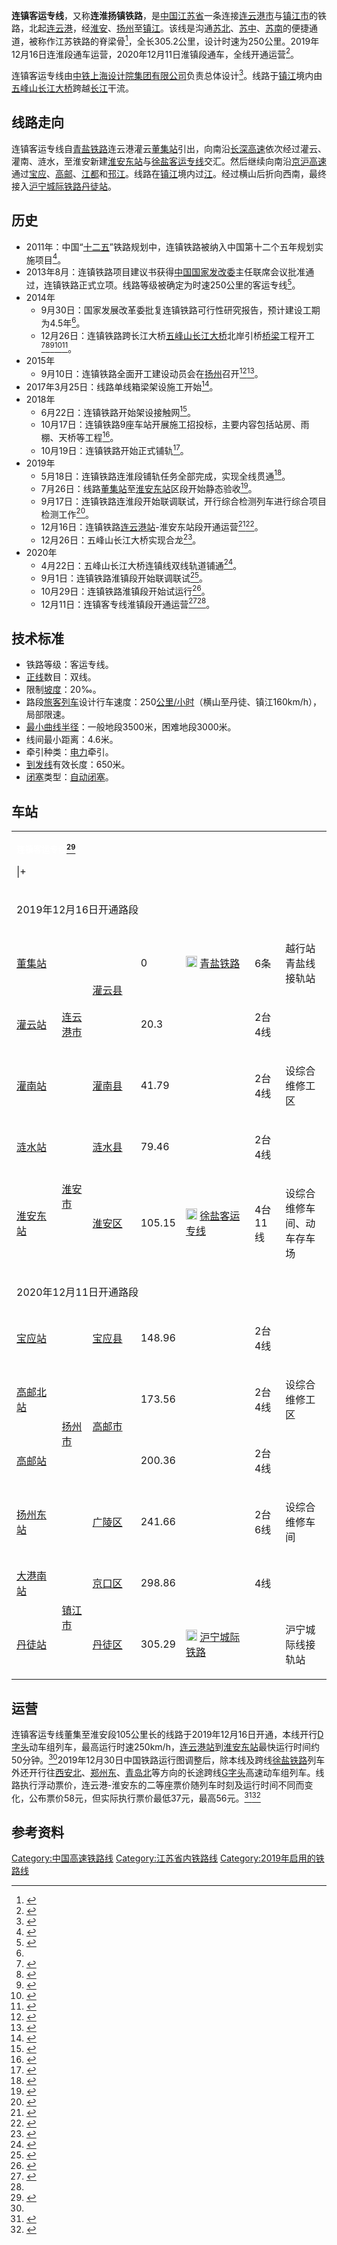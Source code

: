 {{Infobox rail system-route
| rail_name = 连镇客运专线
| other_name = 连淮扬镇铁路、连镇铁路
| name_bgcolor =
| box_width = 350px
| min-width =
| banner_color =
| sec_banner_color =
| third_banner_color =
| logo_filename =
| logo_width =
| logo_note =
| image = 建设完成的连镇铁路-高邮段(图右为京沪高速).jpg
| imagesize = 280px
| caption = 连镇铁路高邮段
| japanese_name =
| hiragana_name =
| romanji_name =
| korean_name =
<!--以下内容将显示在“概览”小栏-->
| code_name =
| locale = {{PRC}}[[江苏省|江苏省]]<br>[[连云港市|连云港市]]与[[镇江市|镇江市]]之间
| service_type = [[客运|客运]]
| network = 中华人民共和国[[中国高速铁路|国家快速铁路网]]
| status = 
| stations = 11
| start = [[董集站|董集站]]、[[丹徒站|丹徒站]]
| lines = 2（[[复线铁路|复线铁路]]）
| main_route = 连镇铁路
| secondary_route =
| branch_route = 淮扬联络线、淮泰联络线、镇江联络线
| standard = [[客运专线|客运专线]]
| character = 双线[[电气化铁路|电气化铁路]]
| other_systems =
| main_stations = [[淮安东站|淮安东站]]、[[扬州东站|扬州东站]]
| constructor = 
<!--以下内容将显示在“技术数据”小栏-->
| system_length = 305.2千米
| length_in_operation =
| total_length =
| tracklength = 
| track = 双轨
| average_station_distance = 30.5千米
| max_speed = 250km/h（横山至丹徒、镇江160km/h）<ref name = "国家发展改革委关于新建连云港至镇江铁路可行性研究报告的批复 发改基础[2014]2227号">{{cite web | author = 中华人民共和国国家发展改革委 | title = 国家发展改革委关于新建连云港至镇江铁路可行性研究报告的批复 发改基础[2014]2227号 | publisher = 中华人民共和国国家发展改革委 | date = 2014-09-30 | language = zh | accessdate = 2014-11-05 | url = http://www.sdpc.gov.cn/zcfb/zcfbtz/201411/t20141105_647423.html | archive-url = https://web.archive.org/web/20141105173736/http://www.sdpc.gov.cn/zcfb/zcfbtz/201411/t20141105_647423.html | archive-date = 2014-11-05 | dead-url = yes }}</ref>
| orbital_plane = 有砟轨道
| track_gauge = {{standard gauge}}
| distance_between_mainlines = 4.6米
| min_radius = 一般地段3500米，困难地段3000米
| max_grade = 20‰
| block_signal = [[自动闭塞|自动闭塞]]
| electrified = 25kV（50Hz）[[架空電纜_(鐵路)|接触网]]供电
| control =
| depot =
| rollingstock =
| fleet_size =
<!--以下内容将显示在“营运信息”小栏-->
| begin_operation = 2019年12月16日（连云港-淮安段）<br>2020年12月11日（淮安-镇江段）
| operation_note =
| open_operation = 
| time_first =
| time_last =
| ridership = 预计3500万人/年
| owner =
| operator = [[上海局集团|上海局集团]]
| franchise =
| hq =
| key_person =
| website =
<!--以下内容将显示在“线路图”小栏-->
| system_map =
| mapimage_width =
| route_map_title = 连镇铁路
| route_map = {{连镇铁路RDT}}
| collapsed =
}}

'''连镇客运专线'''，又称'''连淮扬镇铁路'''，是[[中华人民共和国|中国]][[江苏省|江苏省]]一条连接[[连云港市|连云港市]]与[[镇江市|镇江市]]的铁路，北起[[连云港|连云港]]，经[[淮安|淮安]]、[[扬州|扬州]]至[[镇江|镇江]]。该线是沟通[[苏北|苏北]]、[[苏中|苏中]]、[[苏南|苏南]]的便捷通道，被称作江苏铁路的脊梁骨<ref>{{cite web |author1=耿联 黄伟 |title=连淮扬镇铁路全线开通 江苏南北铁路主通道和快速铁路网“脊梁骨”形成 |url=http://www.xhby.net/js/yaowen/202012/t20201211_6909902.shtml |website=新华报业网 |accessdate=2021-11-25 |archive-date=2021-11-25 |archive-url=https://web.archive.org/web/20211125044553/http://www.xhby.net/js/yaowen/202012/t20201211_6909902.shtml |dead-url=no }}</ref>，全长305.2公里，设计时速为250公里。2019年12月16日连淮段通车运营，2020年12月11日淮镇段通车，全线开通运营<ref name=":0">{{Cite web|title=连镇高铁全线开通运营：贯通江苏南北，苏中北部来沪不再绕行|url=https://www.thepaper.cn/newsDetail_forward_10357812|accessdate=|author=|date=2020-12-11|format=|publisher=|language=zh-cn|archiveurl=https://web.archive.org/web/20201211083509/https://www.thepaper.cn/newsDetail_forward_10357812|archivedate=2020-12-11|dead-url=no}}</ref>。

连镇客运专线由[[中铁上海设计院集团有限公司|中铁上海设计院集团有限公司]]负责总体设计<ref name="上海院总体设计的连淮扬镇铁路开工建设">{{cite web| author =中铁上海设计院集团有限公司| title =上海院总体设计的连淮扬镇铁路开工建设| publisher =中国铁建股份有限公司| date =2014-12-31| language =zh| accessdate =2015-09-18| url =http://www.crcc.cn/g282/s2331/t48292.aspx| deadurl =yes| archiveurl =https://web.archive.org/web/20160304103239/http://www.crcc.cn/g282/s2331/t48292.aspx| archivedate =2016-03-04}}</ref>。线路于[[镇江市|镇江]]境内由[[五峰山长江大桥|五峰山长江大桥]]跨越[[长江|长江]]干流。

== 线路走向 ==
连镇客运专线自[[青盐铁路|青盐铁路]]连云港灌云[[董集站|董集站]]引出，向南沿[[长深高速|长深高速]]依次经过灌云、灌南、涟水，至淮安新建[[淮安东站|淮安东站]]与[[徐盐铁路|徐盐客运专线]]交汇。然后继续向南沿[[京沪高速|京沪高速]]通过[[宝应县|宝应]]、[[高邮市|高邮]]、[[江都区|江都]]和[[邗江区|邗江]]。线路在[[镇江市|镇江]]境内过[[长江|江]]。经过横山后折向西南，最终接入[[沪宁城际铁路|沪宁城际铁路]][[丹徒站|丹徒站]]。

== 历史 ==

* 2011年：中国“[[中华人民共和国国民经济和社会发展第十二个五年规划纲要|十二五]]”铁路规划中，连镇铁路被纳入中国第十二个五年规划实施项目<ref>{{Cite news|url=http://jingji.cntv.cn/20110306/105618.shtml|title=扬州两快铁入“十二五”国家铁路网规划|author=闻军 正兵 马进|date=2011-03-06|work=中国江苏网|publisher=|accessdate=2020-02-15|language=中文|format=|archive-date=2020-02-22|archive-url=https://web.archive.org/web/20200222093209/http://jingji.cntv.cn/20110306/105618.shtml|dead-url=no}}</ref>。
*2013年8月：连镇铁路项目建议书获得[[中华人民共和国国家发展和改革委员会|中国国家发改委]]主任联席会议批准通过，连镇铁路正式立项。线路等级被确定为时速250公里的客运专线<ref>{{Cite news|url=http://www.js.chinanews.com/news/2013/0830/65517.html|title=连淮扬镇铁路项目获批 最快将于明年底开工|author=吕妍|date=2013-08-30|work=新华日报|publisher=|accessdate=2020-02-15|language=中文|format=|archive-date=2020-02-22|archive-url=https://web.archive.org/web/20200222093207/http://www.js.chinanews.com/news/2013/0830/65517.html|dead-url=no}}</ref>。
*2014年
** 9月30日：国家发展改革委批复连镇铁路可行性研究报告，预计建设工期为4.5年<ref name="国家发展改革委关于新建连云港至镇江铁路可行性研究报告的批复 发改基础[2014]2227号" />。
** 12月26日：连镇铁路跨长江大桥[[五峰山长江大桥|五峰山长江大桥]]北岸引桥[[桥梁|桥梁]]工程开工<ref name="连镇铁路项目在全线率先开工">{{cite web| author =中国中铁航空港建设集团有限公司| title =连镇铁路项目在全线率先开工| publisher =中国中铁航空港建设集团有限公司| date =2014-12-30| language =zh| accessdate =2015-01-12| url =http://www.caccc.com.cn/news/jtyw/20141230/3034.html| deadurl =yes| archiveurl =https://web.archive.org/web/20150113062827/http://www.caccc.com.cn/news/jtyw/20141230/3034.html| archivedate =2015-01-13}}</ref><ref name="李学勇在考察连淮扬镇铁路工程现场时要求推动我省铁路建设不断迈上新台阶">{{cite web| author =任松筠, 汪滢| title =李学勇在考察连淮扬镇铁路工程现场时要求推动我省铁路建设不断迈上新台阶| publisher =新华日报| date =2014-12-29| language =zh| accessdate =2014-12-29| url =http://xh.xhby.net/newxh/html/2014-12/29/content_1179460.htm| deadurl =yes| archiveurl =https://web.archive.org/web/20141229043327/http://xh.xhby.net/newxh/html/2014-12/29/content_1179460.htm| archivedate =2014-12-29}}</ref><ref name="连淮扬镇铁路扬州开建 江苏省长：意义不寻常">{{cite web | author = 崔佳明 | title = 连淮扬镇铁路扬州开建 江苏省长：意义不寻常 | publisher = 中国新闻网 | date = 2014-12-28 | language = zh | accessdate = 2014-12-28 | url = http://www.chinanews.com/gn/2014/12-28/6917957.shtml | archive-date = 2014-12-28 | archive-url = https://web.archive.org/web/20141228171812/http://www.chinanews.com/gn/2014/12-28/6917957.shtml | dead-url = no }}</ref><ref name="连淮扬镇铁路客专开工">{{cite web| author =陆娅楠| title =连淮扬镇铁路客专开工| publisher =人民日报| date =2014-12-28| language =zh| accessdate =2014-12-28| url =http://paper.people.com.cn/rmrb/html/2014-12/28/nw.D110000renmrb_20141228_6-02.htm| deadurl =yes| archiveurl =https://web.archive.org/web/20141228070854/http://paper.people.com.cn/rmrb/html/2014-12/28/nw.D110000renmrb_20141228_6-02.htm| archivedate =2014-12-28}}</ref><ref name="连淮扬镇铁路客运专线开工建设">{{cite web| author =樊曦| title =连淮扬镇铁路客运专线开工建设| publisher =新华网| date =2014-12-26| language =zh| accessdate =2014-12-27| url =http://news.xinhuanet.com/fortune/2014-12/26/c_1113791596.htm| deadurl =yes| archiveurl =https://web.archive.org/web/20141227183255/http://news.xinhuanet.com/fortune/2014-12/26/c_1113791596.htm| archivedate =2014-12-27}}</ref>。
* 2015年
** 9月10日：连镇铁路全面开工建设动员会在[[扬州|扬州]]召开<ref name="连淮扬镇铁路全面开工建设动员会昨在扬召开 先行开工段首个承台完工">{{cite web|title=连淮扬镇铁路全面开工建设动员会昨在扬召开 先行开工段首个承台完工|url=http://www.yznews.com.cn/yzrb/html/2015-09/11/content_722220.htm|accessdate=2015-09-19|author=扬交宣, 露莎|date=2015-09-11|publisher=扬州日报|language=zh|dead-url=yes|archive-url=https://web.archive.org/web/20150927121052/http://www.yznews.com.cn/yzrb/html/2015-09/11/content_722220.htm|archive-date=2015-09-27}}</ref><ref name="连镇铁路全面开工建设">{{cite web|title=连镇铁路全面开工建设|url=http://www.china-railway.com.cn/xwdt/tlxw/201509/t20150922_50847.html|accessdate=2015-09-26|author=中国铁路总公司|date=2015-09-22|publisher=中国铁路总公司|language=zh|archive-date=2015-09-27|archive-url=https://web.archive.org/web/20150927135135/http://www.china-railway.com.cn/xwdt/tlxw/201509/t20150922_50847.html|dead-url=no}}</ref>。
*2017年3月25日：线路单线箱梁架设施工开始<ref>{{Cite news|url=http://www.crec4.com/content-1933-24336-1.html|title=连镇铁路单线箱梁全线首架|author=邵军体 舒郁仁|date=2017-05-16|work=人民网|publisher=|accessdate=2020-02-21|language=中文|format=|archive-date=2017-10-14|archive-url=https://web.archive.org/web/20171014142658/http://www.crec4.com/content-1933-24336-1.html|dead-url=no}}</ref>。
* 2018年
** 6月22日：连镇铁路开始架设接触网<ref>{{Cite news|url=http://www.peoplerail.com/rail/show-479-383693-1.html|title=江苏省连镇铁路淮扬段架设首条接触网附加导线|author=常魁星 苏恺 雒亚琴|date=2018-06-26|work=人民铁道网|publisher=|accessdate=2020-02-15|language=中文|format=|archive-date=2020-02-22|archive-url=https://web.archive.org/web/20200222101719/http://www.peoplerail.com/rail/show-479-383693-1.html|dead-url=no}}</ref>。
**10月17日：连镇铁路9座车站开展施工招投标，主要内容包括站房、雨棚、天桥等工程<ref>{{Cite web|title=连淮扬镇铁路站房全面开展招标|url=http://jtyst.jiangsu.gov.cn/art/2018/10/23/art_41362_7847873.html|accessdate=|author=|date=2018年10月23日|format=|publisher=淮安市铁路办|language=|archiveurl=https://web.archive.org/web/20200301071427/http://jtyst.jiangsu.gov.cn/art/2018/10/23/art_41362_7847873.html|archivedate=2020年3月1日|dead-url=no}}</ref>。
** 10月19日：连镇铁路开始正式铺轨<ref>{{Cite news|url=http://js.people.com.cn/n2/2018/1020/c360302-32181627.html|title=连淮扬镇铁路正式铺轨 预计2020年8月建成通车|author=|date=2018-10-20|work=|publisher=扬州网-扬州日报|accessdate=|language=zh-cn|format=|archive-date=2018-10-22|archive-url=https://web.archive.org/web/20181022153243/http://js.people.com.cn/n2/2018/1020/c360302-32181627.html|dead-url=no}}</ref>。
* 2019年
** 5月18日：连镇铁路连淮段铺轨任务全部完成，实现全线贯通<ref>{{Cite web|title=连镇铁路连淮段全线贯通|url=http://www.lyg.gov.cn/zglygzfmhwz/jtcxl/content/e6c3436f-a04b-4ce5-b629-8909c79b17ae.html|accessdate=|author=|date=2019-05-24|format=|publisher=连网|language=}}</ref>。
**7月26日：线路[[董集站|董集站]]至[[淮安东站|淮安东站]]区段开始静态验收<ref>{{Cite news|url=https://jsnews.jschina.com.cn/lyg/a/201908/t20190808_2365261.shtml|title=连镇铁路连淮段进入静态验收阶段 8月25日前完成|author=王文|date=2019-08-08|work=连网|publisher=|accessdate=2020-02-21|language=中文|format=|archive-date=2020-02-22|archive-url=https://web.archive.org/web/20200222093208/https://jsnews.jschina.com.cn/lyg/a/201908/t20190808_2365261.shtml|dead-url=no}}</ref>。
** 9月17日：连镇铁路连淮段开始联调联试，开行综合检测列车进行综合项目检测工作<ref>{{Cite web|title=年底开通!徐宿淮盐铁路和连淮扬镇铁路连淮段开始联调联试|url=http://economy.jschina.com.cn/gdxw/201909/t20190918_2389699.shtml|accessdate=|author=记者 梅剑飞 通讯员 郑伟哉|date=2019-09-18|format=|publisher=新华日报交汇点|language=zh-cn}}</ref>。
** 12月16日：连镇铁路[[连云港站|连云港站]]-淮安东站段开通运营<ref>{{cite news|author=辛闻|url=http://news.china.com.cn/txt/2019-12/14/content_75512019.htm|title=徐州至盐城高速铁路12月16日开通运营 苏北苏中地区接入全国高铁网|work=[[中国网|中国网]]|date=2019-12-14|accessdate=2019-12-14|archive-date=2019-12-14|archive-url=https://web.archive.org/web/20191214023535/http://news.china.com.cn/txt/2019-12/14/content_75512019.htm|dead-url=no}}</ref><ref>{{cite news|author=梅剑飞|url=http://news.xhby.net/js/yaowen/201912/t20191214_6442223.shtml|title=12月14日12时开始发售徐盐高铁和连淮动车组列车车票|publisher=新华报业网|date=2019-12-14|accessdate=2019-12-14|archive-date=2019-12-14|archive-url=https://web.archive.org/web/20191214024742/http://news.xhby.net/js/yaowen/201912/t20191214_6442223.shtml|dead-url=no}}</ref>。
**12月26日：五峰山长江大桥实现合龙<ref>{{Cite news|url=http://m.xinhuanet.com/js/2019-12/27/c_1125393249.htm|title=五峰山长江大桥合龙 江苏高铁路网明年全面跨江连通|author=梅剑飞|date=2019-12-27|work=新华日报|publisher=|accessdate=2020-02-15|language=中文|format=|archive-date=2020-02-22|archive-url=https://web.archive.org/web/20200222093207/http://m.xinhuanet.com/js/2019-12/27/c_1125393249.htm|dead-url=no}}</ref>。
* 2020年
** 4月22日：五峰山长江大桥连镇线双线轨道铺通<ref>{{Cite web|title=五峰山长江大桥连镇线双轨铺通|url=https://www.yangtse.com/content/911429.html|accessdate=2020-04-29|author=|date=2020-04-22|format=|work=|publisher=扬子晚报|language=|archive-date=2020-04-26|archive-url=https://web.archive.org/web/20200426092538/http://www.yangtse.com/content/911429.html|dead-url=no}}</ref>。
** 9月1日：连镇铁路淮镇段开始联调联试<ref>{{Cite web|title=连镇高铁淮安至镇江段启动联调联试|url=http://www.xinhuanet.com/fortune/2020-09/01/c_1126438883.htm|accessdate=|author=齐中熙|date=2020-09-01|format=|publisher=新华社|language=zh-cn|archive-date=2020-09-12|archive-url=https://web.archive.org/web/20200912232621/http://www.xinhuanet.com/fortune/2020-09/01/c_1126438883.htm|dead-url=no}}</ref>。
**10月29日：连镇铁路淮镇段开始试运行<ref>{{Cite web|title=连镇高铁淮安至镇江段开始试运行|url=https://www.yangtse.com/content/1039462.html|accessdate=|author=通讯员 胡越 记者 徐媛园|date=2020-10-29|format=|publisher=扬子晚报|language=zh-cn|archiveurl=https://web.archive.org/web/20201031213111/https://www.yangtse.com/content/1039462.html|archivedate=2020-10-31|dead-url=no}}</ref>。
**12月11日：连镇客专线淮镇段开通运营<ref>{{cite news|url=http://jiangsu.sina.com.cn/news/general/2020-12-10/detail-iiznctke5713391.shtml|title=连淮扬镇铁路12月11日开通运行 官方公布列车时刻表|publisher=新浪江苏|date=2020-12-10|accessdate=2020-12-10}}</ref><ref name=":0" />。

== 技术标准 ==

* 铁路等级：客运专线。
* [[正线|正线]]数目：双线。
* 限制[[坡度|坡度]]：20‰。
* 路段[[旅客列车|旅客列车]]设计行车速度：250[[公里/小时|公里/小时]]（横山至丹徒、镇江160km/h），局部限速。
* [[最小曲线半径|最小曲线半径]]：一般地段3500米，困难地段3000米。
* 线间最小距离：4.6米。
* 牵引种类：[[电力机车|电力]]牵引。 	
* [[到发线|到发线]]有效长度：650米。
* [[闭塞_(铁路)|闭塞]]类型：[[自动闭塞|自动闭塞]]。

== 车站 ==
{| class="wikitable" style="margin:auto; margin-left:auto; margin-right:auto;"
|- style="text-align:center; background:#00c;"
| colspan="7" |<span style="color:white;"><small>'''连镇客运专线<ref>{{cite web|title=连镇铁路环评公示版|url=http://www.jshb.gov.cn/jshbw/hpzl/201409/P020140910336369680940.pdf|accessdate=|author=|date=2014-09|format=|publisher=江苏省环保厅|language=|archiveurl=https://web.archive.org/web/20170402170223/http://www.jshb.gov.cn/jshbw/hpzl/201409/P020140910336369680940.pdf|archivedate=2017-04-02|dead-url=no}}</ref>'''</small></span>

|+
! width="10%" | 站名
! colspan="2" width="16%" | 所在区域
! width="10%" | 董集站<br />起计里程(km)
! width="23%" | 连接铁路
! width="10%" | 站台规模
!备注
|- align="center"
| colspan="7" |2019年12月16日开通路段
|- align="center"
|[[董集站|董集站]]
| rowspan="3" |[[连云港市|连云港市]]
| rowspan="2" |[[灌云县|灌云县]]
|0
|[[File:China_Railways.svg|18px]] [[青盐铁路|青盐铁路]]
|6条
|越行站
青盐线接轨站
|- align="center"
|[[灌云站|灌云站]]
|20.3
|
|2台4线
|
|- align="center"
|[[灌南站|灌南站]]
|[[灌南县|灌南县]]
|41.79
|
|2台4线
|设综合维修工区
|- align="center"
|[[涟水站|涟水站]]
| rowspan="2" |[[淮安市|淮安市]]
|[[涟水县|涟水县]]
|79.46
|
|2台4线
|
|- align="center"
|[[淮安东站|淮安东站]]
|[[淮安区|淮安区]]
|105.15
|[[File:China_Railways.svg|18px]] [[徐盐客运专线|徐盐客运专线]]
|4台11线
|设综合维修车间、动车存车场
|- align="center"
| colspan="7" |2020年12月11日开通路段
|- align="center"
|[[宝应站|宝应站]]
| rowspan="4" |[[扬州市|扬州市]]
|[[宝应县|宝应县]]
|148.96
|
|2台4线
|
|- align="center"
|[[高邮北站|高邮北站]]
| rowspan="2" |[[高邮市|高邮市]]
|173.56
|
|2台4线
|设综合维修工区
|- align="center"
|[[高邮站|高邮站]]
|200.36
|
|2台4线
|
|- align="center"
|[[扬州东站|扬州东站]]
|[[广陵区|广陵区]]
|241.66
|
|2台6线
|设综合维修车间
|- align="center"
|[[大港南站|大港南站]]
| rowspan="2" |[[镇江市|镇江市]]
|[[京口区|京口区]]
|298.86
|
|4线
|
|- align="center"
|[[丹徒站|丹徒站]]
|[[丹徒区|丹徒区]]
|305.29
|[[File:China_Railways.svg|18px]] [[沪宁城际铁路|沪宁城际铁路]]
|
|沪宁城际线接轨站
|}

== 运营 ==
连镇客运专线董集至淮安段105公里长的线路于2019年12月16日开通，本线开行[[普通动车组列车|D字头]]动车组列车，最高运行时速250km/h，[[连云港站|连云港站]]到[[淮安东站|淮安东站]]最快运行时间约50分钟。<ref name=":1" />2019年12月30日中国铁路运行图调整后，除本线及跨线[[徐盐客运专线|徐盐铁路]]列车外还开行往[[西安北站|西安北]]、[[郑州东站|郑州东]]、[[青岛北站|青岛北]]等方向的长途跨线[[高速动车组列车|G字头]]高速动车组列车。线路执行浮动票价，连云港-淮安东的二等座票价随列车时刻及运行时间不同而变化，公布票价58元，但实际执行票价最低37元，最高56元。<ref>{{Cite web|title=连云港站-淮安东站 公布票价|url=https://kyfw.12306.cn/otn/leftTicketPrice/initPublicPrice|accessdate=|author=|date=2020-02-22|format=|publisher=中国铁路12306|language=中文|archive-date=2020-02-22|archive-url=https://web.archive.org/web/20200222093209/https://kyfw.12306.cn/otn/leftTicketPrice/initPublicPrice|dead-url=no}}</ref><ref>{{Cite web|title=连云港站-淮安东站 车票查询|url=https://kyfw.12306.cn/otn/leftTicket/init?linktypeid=dc|accessdate=2020-02-22|author=|date=|format=|publisher=中国铁路12306|language=中文|archive-date=2020-03-04|archive-url=https://web.archive.org/web/20200304235446/https://kyfw.12306.cn/otn/leftTicket/init?linktypeid=dc|dead-url=no}}</ref>

== 参考资料 ==
{{Reflist|2}}

[[Category:中国高速铁路线|Category:中国高速铁路线]]
[[Category:江苏省内铁路线|Category:江苏省内铁路线]]
[[Category:2019年启用的铁路线|Category:2019年启用的铁路线]]

{{连淮扬镇铁路|Nocat}}{{江苏铁路}}{{中国高速铁路|250}}
